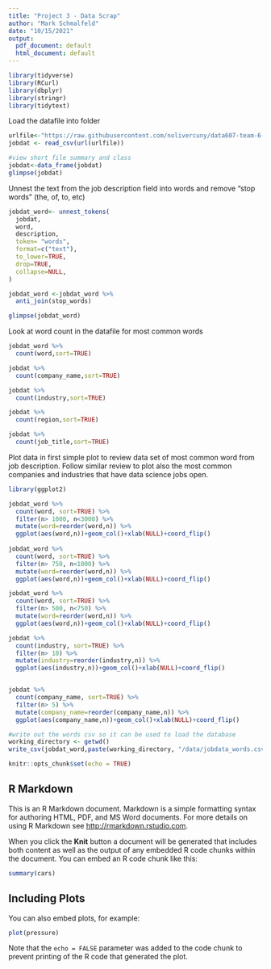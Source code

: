 ```yaml
---
title: "Project 3 - Data Scrap"
author: "Mark Schmalfeld"
date: "10/15/2021"
output:
  pdf_document: default
  html_document: default
---
```

```r

library(tidyverse)
library(RCurl)
library(dbplyr)
library(stringr)
library(tidytext)
```

Load the datafile into folder

```r

urlfile<-"https://raw.githubusercontent.com/nolivercuny/data607-team-6-project-3/master/data/job_listings_final.csv" 
jobdat <- read_csv(url(urlfile))

#view short file summary and class
jobdat<-data_frame(jobdat)
glimpse(jobdat)

```

Unnest the text from the job description field into words and remove "stop words" (the, of, to, etc)

```r

jobdat_word<- unnest_tokens(
  jobdat,
  word,
  description,
  token= "words",
  format=c("text"),
  to_lower=TRUE,
  drop=TRUE,
  collapse=NULL,
)

jobdat_word <-jobdat_word %>%
  anti_join(stop_words)

glimpse(jobdat_word)

```

Look at word count in the datafile for most common words

```r

jobdat_word %>%
  count(word,sort=TRUE)

jobdat %>%
  count(company_name,sort=TRUE)

jobdat %>%
  count(industry,sort=TRUE)

jobdat %>%
  count(region,sort=TRUE)

jobdat %>%
  count(job_title,sort=TRUE)

```

Plot data in first simple plot to review data set of most common word from job description.  Follow similar review to plot also the most common companies and industries that have data science jobs open.

```r

library(ggplot2)

jobdat_word %>%
  count(word, sort=TRUE) %>%
  filter(n> 1000, n<3000) %>%
  mutate(word=reorder(word,n)) %>%
  ggplot(aes(word,n))+geom_col()+xlab(NULL)+coord_flip()
  
jobdat_word %>%
  count(word, sort=TRUE) %>%
  filter(n> 750, n<1000) %>%
  mutate(word=reorder(word,n)) %>%
  ggplot(aes(word,n))+geom_col()+xlab(NULL)+coord_flip()

jobdat_word %>%
  count(word, sort=TRUE) %>%
  filter(n> 500, n<750) %>%
  mutate(word=reorder(word,n)) %>%
  ggplot(aes(word,n))+geom_col()+xlab(NULL)+coord_flip()

jobdat %>%
  count(industry, sort=TRUE) %>%
  filter(n> 10) %>%
  mutate(industry=reorder(industry,n)) %>%
  ggplot(aes(industry,n))+geom_col()+xlab(NULL)+coord_flip()


jobdat %>%
  count(company_name, sort=TRUE) %>%
  filter(n> 5) %>%
  mutate(company_name=reorder(company_name,n)) %>%
  ggplot(aes(company_name,n))+geom_col()+xlab(NULL)+coord_flip()


```

```r
#write out the words csv so it can be used to load the database
working_directory <- getwd()
write_csv(jobdat_word,paste(working_directory, "/data/jobdata_words.csv",sep=""))
```


```r
knitr::opts_chunk$set(echo = TRUE)
```

## R Markdown

This is an R Markdown document. Markdown is a simple formatting syntax for authoring HTML, PDF, and MS Word documents. For more details on using R Markdown see <http://rmarkdown.rstudio.com>.

When you click the **Knit** button a document will be generated that includes both content as well as the output of any embedded R code chunks within the document. You can embed an R code chunk like this:

```r
summary(cars)
```

## Including Plots

You can also embed plots, for example:

```r
plot(pressure)
```

Note that the `echo = FALSE` parameter was added to the code chunk to prevent printing of the R code that generated the plot.
